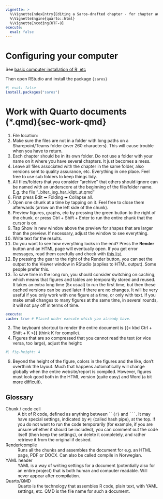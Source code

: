---
vignette: >
  %\VignetteIndexEntry{Editing a Saros-drafted chapter - for chapter authors}
  %\VignetteEngine{quarto::html}
  %\VignetteEncoding{UTF-8}
execute:
  eval: false
---

# Configuring your computer

See [basic computer installation of R, etc](https://nifu-no.github.io/saros.base/articles/vig_01_basic_file_system.html)

Then open RStudio and install the package `{saros}`
```{r}
#| eval: false
install.packages("saros")
```

# Work with Quarto documents (*.qmd){sec-work-qmd}

1. File location:
  1. Make sure the files are not in a folder with long paths on a Sharepoint/Teams folder (over 260 characters). This will cause trouble when you have to return.
  2. Each chapter should be in its own folder. Do not use a folder with your name on it where you have several chapters. It just becomes a mess.
  3. Leave all files associated with the chapter in the same folder, also versions sent to quality assurance, etc. Everything in one place. Feel free to use sub folders to keep things tidy.
  4. All files/folders that you consider "archive" that others should ignore can be named with an underscore at the beginning of the file/folder name. E.g. the file "\_biter_jeg_har_klipt_ut.qmd"
2. First press Edit ➠ Folding ➠ Collapse all.
3. Open one chunk at a time by tapping on it. Feel free to close them afterwards (arrow on the left side of the chunk).
4. Preview figures, graphs, etc by pressing the green button to the right of the chunk, or press Ctrl + Shift + Enter to run the entire chunk that the cursor is on.
5. Tap Show in new window above the preview for shapes that are larger than the preview. If necessary, adjust the window to see everything.
6. Write text for the results.
7. Do you want to see how everything looks in the end? Press the **Render** button and an HTML page will eventually open. If you get error messages, read them carefully and check with [this list](../For_kapittelforfattare/99_Feilmeldinger.qmd).
  1. By pressing the gear to the right of the Render button, you can set the output to the Viewer window in RStudio (applies to HTML output). Some people prefer this.
  2. To save time in the long run, you should consider switching on caching, which means that figures and tables are temporarily stored and reused. It takes an extra long time (5x usual) to run the first time, but then these cached versions can be used later if there are no changes. It will be very useful if you only work with one figure at a time, or only with text. If you make small changes to many figures at the same time, in several rounds, it will not pay off in terms of time.

 ``` yaml
 execute:
 cache: true # Placed under execute which you already have.
 ```
  3. The keyboard shortcut to render the entire document is {{< kbd Ctrl + Shift + K >}} (think K for compile).
8. Figures that are so compressed that you cannot read the text (or vice versa, too large), adjust the height:

``` yaml
#| fig-height: 4
```

9. Beyond the height of the figure, colors in the figures and the like, don't overthink the layout. Much that happens automatically will change globally when the entire website/report is compiled. However, figures must look good both in the HTML version (quite easy) and Word (a bit more difficult).

## Glossary

::: callout-note

Chunk / code cell
: A bit of R code, defined as anything between ```` ``{r} ```` and ```` ``` ````. It may have special settings, indicated by `#|` (called hash pipe), at the top. If you do not want to run the code temporarily (for example, if you are unsure whether it should be included), you can comment out the code itself (then keep the settings), or delete it completely, and rather retrieve it from the original if desired.

Render/compile
: Runs all the chunks and assembles the document for e.g. an HTML page, PDF or DOCX. Can also be called compile in Norwegian.

YAML header
: YAML is a way of writing settings for a document (potentially also for an entire project) that is both human and computer readable. Will never appear after compilation.

Quarto/QMD
: Quarto is the technology that assembles R code, plain text, with YAML settings, etc. QMD is the file name for such a document.
:::